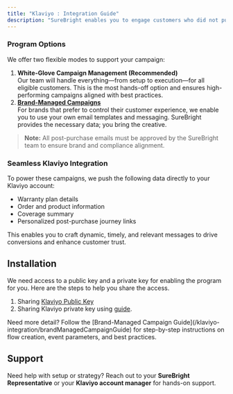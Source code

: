 ```yaml
---
title: "Klaviyo : Integration Guide"
description: "SureBright enables you to engage customers who did not purchase a warranty at the time of checkout by sending personalized post-purchase emails across multiple channels."
---
```


### Program Options

We offer two flexible modes to support your campaign:

1. **White-Glove Campaign Management (Recommended)**\
   Our team will handle everything—from setup to execution—for all eligible customers. This is the most hands-off option and ensures high-performing campaigns aligned with best practices.
2. [**Brand-Managed Campaigns**](/klaviyo-integration/brandManagedCampaignGuide)\
   For brands that prefer to control their customer experience, we enable you to use your own email templates and messaging. SureBright provides the necessary data; you bring the creative.

> **Note:** All post-purchase emails must be approved by the SureBright team to ensure brand and compliance alignment.

### Seamless Klaviyo Integration

To power these campaigns, we push the following data directly to your Klaviyo account:

- Warranty plan details
- Order and product information
- Coverage summary
- Personalized post-purchase journey links

This enables you to craft dynamic, timely, and relevant messages to drive conversions and enhance customer trust.

## Installation

We need access to a public key and a private key for enabling the program for you. Here are the steps to help you share the access.

1. Sharing [Klaviyo Public Key](https://help.klaviyo.com/hc/en-us/articles/115005062267#your-public-api-key-site-id2)
2. Sharing Klaviyo private key using [guide](https://app.storylane.io/share/gmb05pqr5zbj).

<Note>
  Need more detail? Follow the [Brand-Managed Campaign Guide](/klaviyo-integration/brandManagedCampaignGuide) for step-by-step instructions on flow creation, event parameters, and best practices.
</Note>

## Support

Need help with setup or strategy? Reach out to your **SureBright Representative** or your **Klaviyo account manager** for hands-on support.